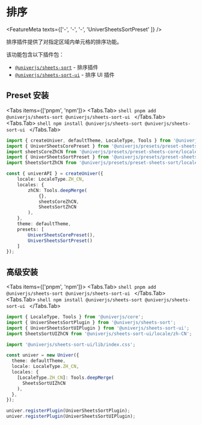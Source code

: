 
# 排序

<FeatureMeta texts={['-', '-', '-', 'UniverSheetsSortPreset' ]} />

排序插件提供了对指定区域内单元格的排序功能。

该功能包含以下插件包：

* [`@univerjs/sheets-sort`](https://www.npmjs.com/package/@univerjs/sheets-sort) - 排序插件
* [`@univerjs/sheets-sort-ui`](https://www.npmjs.com/package/@univerjs/sheets-sort-ui) - 排序 UI 插件

## Preset 安装

<Tabs items={['pnpm', 'npm']}>
  <Tabs.Tab>
    ```shell
    pnpm add @univerjs/sheets-sort @univerjs/sheets-sort-ui
    ```
  </Tabs.Tab>
  <Tabs.Tab>
    ```shell
    npm install @univerjs/sheets-sort @univerjs/sheets-sort-ui
    ```
  </Tabs.Tab>
</Tabs>

```ts {4-5,13,19}
import { createUniver, defaultTheme, LocaleType, Tools } from '@univerjs/presets';
import { UniverSheetsCorePreset } from '@univerjs/presets/preset-sheets-core';
import sheetsCoreZhCN from '@univerjs/presets/preset-sheets-core/locales/zh-CN';
import { UniverSheetsSortPreset } from '@univerjs/presets/preset-sheets-sort';
import SheetsSortZhCN from '@univerjs/presets/preset-sheets-sort/locale/zh-CN';

const { univerAPI } = createUniver({
    locale: LocaleType.ZH_CN,
    locales: {
        zhCN: Tools.deepMerge(
            {},
            sheetsCoreZhCN,
            SheetsSortZhCN 
        ),
    },
    theme: defaultTheme,
    presets: [
        UniverSheetsCorePreset(),
        UniverSheetsSortPreset()
    ]
});
```

## 高级安装

<Tabs items={['pnpm', 'npm']}>
  <Tabs.Tab>
    ```shell
    pnpm add @univerjs/sheets-sort @univerjs/sheets-sort-ui
    ```
  </Tabs.Tab>
  <Tabs.Tab>
    ```shell
    npm install @univerjs/sheets-sort @univerjs/sheets-sort-ui
    ```
  </Tabs.Tab>
</Tabs>

```typescript {2-4,6,13,18-19}
import { LocaleType, Tools } from '@univerjs/core';
import { UniverSheetsSortPlugin } from '@univerjs/sheets-sort';
import { UniverSheetsSortUIPlugin } from '@univerjs/sheets-sort-ui';
import SheetsSortUIZhCN from '@univerjs/sheets-sort-ui/locale/zh-CN';

import '@univerjs/sheets-sort-ui/lib/index.css';

const univer = new Univer({
  theme: defaultTheme,
  locale: LocaleType.ZH_CN,
  locales: {
    [LocaleType.ZH_CN]: Tools.deepMerge(
      SheetsSortUIZhCN
    ),
  },
});

univer.registerPlugin(UniverSheetsSortPlugin);
univer.registerPlugin(UniverSheetsSortUIPlugin);
```
